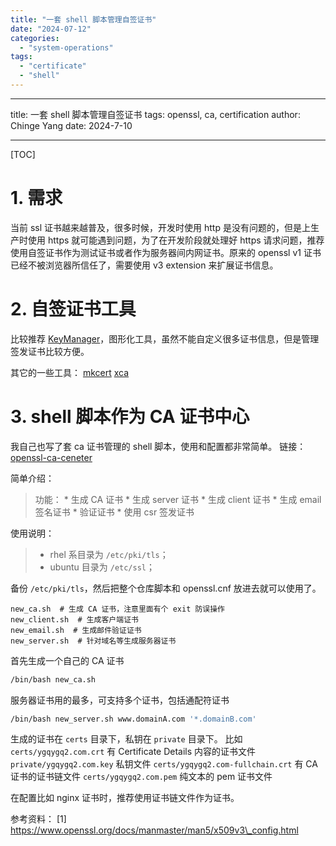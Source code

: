```yaml
---
title: "一套 shell 脚本管理自签证书"
date: "2024-07-12"
categories:
  - "system-operations"
tags:
  - "certificate"
  - "shell"
---
```


---

title: 一套 shell 脚本管理自签证书 tags: openssl, ca, certification author: Chinge Yang date: 2024-7-10

---

[TOC]

# 1\. 需求

当前 ssl 证书越来越普及，很多时候，开发时使用 http 是没有问题的，但是上生产时使用 https 就可能遇到问题，为了在开发阶段就处理好 https 请求问题，推荐使用自签证书作为测试证书或者作为服务器间内网证书。原来的 openssl v1 证书已经不被浏览器所信任了，需要使用 v3 extension 来扩展证书信息。

# 2\. 自签证书工具

比较推荐 [KeyManager](https://keymanager.org/)，图形化工具，虽然不能自定义很多证书信息，但是管理签发证书比较方便。

其它的一些工具： [mkcert](https://github.com/FiloSottile/mkcert) [xca](https://github.com/chris2511/xca)

# 3\. shell 脚本作为 CA 证书中心

我自己也写了套 ca 证书管理的 shell 脚本，使用和配置都非常简单。 链接：[openssl-ca-ceneter](https://github.com/ygqygq2/openssl-ca-ceneter/)

简单介绍：

> 功能： \* 生成 CA 证书 \* 生成 server 证书 \* 生成 client 证书 \* 生成 email 签名证书 \* 验证证书 \* 使用 csr 签发证书

使用说明：

> - rhel 系目录为 `/etc/pki/tls`；
> - ubuntu 目录为 `/etc/ssl`；

备份 `/etc/pki/tls`，然后把整个仓库脚本和 openssl.cnf 放进去就可以使用了。

```
new_ca.sh  # 生成 CA 证书，注意里面有个 exit 防误操作
new_client.sh  # 生成客户端证书
new_email.sh  # 生成邮件验证证书
new_server.sh  # 针对域名等生成服务器证书
```

首先生成一个自己的 CA 证书

```bash
/bin/bash new_ca.sh
```

服务器证书用的最多，可支持多个证书，包括通配符证书

```bash
/bin/bash new_server.sh www.domainA.com '*.domainB.com'
```

生成的证书在 `certs` 目录下，私钥在 `private` 目录下。 比如 `certs/ygqygq2.com.crt` 有 Certificate Details 内容的证书文件 `private/ygqygq2.com.key` 私钥文件 `certs/ygqygq2.com-fullchain.crt` 有 CA 证书的证书链文件 `certs/ygqygq2.com.pem` 纯文本的 pem 证书文件

在配置比如 nginx 证书时，推荐使用证书链文件作为证书。

参考资料： \[1\] https://www.openssl.org/docs/manmaster/man5/x509v3\_config.html
